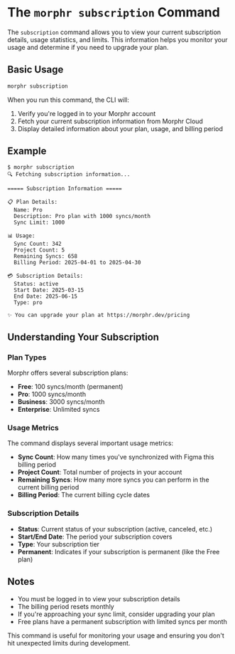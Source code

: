 # The `morphr subscription` Command

The `subscription` command allows you to view your current subscription details, usage statistics, and limits. This information helps you monitor your usage and determine if you need to upgrade your plan.

## Basic Usage

```bash
morphr subscription
```

When you run this command, the CLI will:

1. Verify you're logged in to your Morphr account
2. Fetch your current subscription information from Morphr Cloud
3. Display detailed information about your plan, usage, and billing period

## Example

```
$ morphr subscription
🔍 Fetching subscription information...

===== Subscription Information =====

📋 Plan Details:
  Name: Pro
  Description: Pro plan with 1000 syncs/month
  Sync Limit: 1000

📊 Usage:
  Sync Count: 342
  Project Count: 5
  Remaining Syncs: 658
  Billing Period: 2025-04-01 to 2025-04-30

💳 Subscription Details:
  Status: active
  Start Date: 2025-03-15
  End Date: 2025-06-15
  Type: pro

✨ You can upgrade your plan at https://morphr.dev/pricing
```

## Understanding Your Subscription

### Plan Types

Morphr offers several subscription plans:

- **Free**: 100 syncs/month (permanent)
- **Pro**: 1000 syncs/month
- **Business**: 3000 syncs/month
- **Enterprise**: Unlimited syncs

### Usage Metrics

The command displays several important usage metrics:

- **Sync Count**: How many times you've synchronized with Figma this billing period
- **Project Count**: Total number of projects in your account
- **Remaining Syncs**: How many more syncs you can perform in the current billing period
- **Billing Period**: The current billing cycle dates

### Subscription Details

- **Status**: Current status of your subscription (active, canceled, etc.)
- **Start/End Date**: The period your subscription covers
- **Type**: Your subscription tier
- **Permanent**: Indicates if your subscription is permanent (like the Free plan)

## Notes

- You must be logged in to view your subscription details
- The billing period resets monthly
- If you're approaching your sync limit, consider upgrading your plan
- Free plans have a permanent subscription with limited syncs per month

This command is useful for monitoring your usage and ensuring you don't hit unexpected limits during development.
